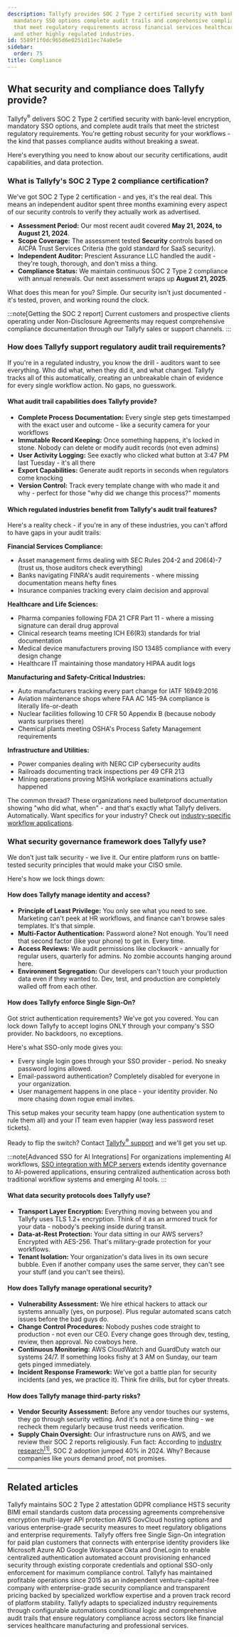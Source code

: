 ```yaml
---
description: Tallyfy provides SOC 2 Type 2 certified security with bank-level encryption
  mandatory SSO options complete audit trails and comprehensive compliance features
  that meet regulatory requirements across financial services healthcare manufacturing
  and other highly regulated industries.
id: 5589f1f0dc965d6e0251d11ec74a0e5e
sidebar:
  order: 75
title: Compliance
---
```



## What security and compliance does Tallyfy provide?

Tallyfy<sup>®</sup> delivers SOC 2 Type 2 certified security with bank-level encryption, mandatory SSO options, and complete audit trails that meet the strictest regulatory requirements. You're getting robust security for your workflows - the kind that passes compliance audits without breaking a sweat.

Here's everything you need to know about our security certifications, audit capabilities, and data protection.

### What is Tallyfy's SOC 2 Type 2 compliance certification?

We've got SOC 2 Type 2 certification - and yes, it's the real deal. This means an independent auditor spent three months examining every aspect of our security controls to verify they actually work as advertised.

- **Assessment Period:** Our most recent audit covered **May 21, 2024, to August 21, 2024**.
- **Scope Coverage:** The assessment tested **Security** controls based on AICPA Trust Services Criteria (the gold standard for SaaS security).
- **Independent Auditor:** Prescient Assurance LLC handled the audit - they're tough, thorough, and don't miss a thing.
- **Compliance Status:** We maintain continuous SOC 2 Type 2 compliance with annual renewals. Our next assessment wraps up **August 21, 2025**.

What does this mean for you? Simple. Our security isn't just documented - it's tested, proven, and working round the clock.

:::note[Getting the SOC 2 report]
Current customers and prospective clients operating under Non-Disclosure Agreements may request comprehensive compliance documentation through our Tallyfy sales or support channels.
:::

### How does Tallyfy support regulatory audit trail requirements?

If you're in a regulated industry, you know the drill - auditors want to see everything. Who did what, when they did it, and what changed. Tallyfy tracks all of this automatically, creating an unbreakable chain of evidence for every single workflow action. No gaps, no guesswork.

#### What audit trail capabilities does Tallyfy provide?

- **Complete Process Documentation:** Every single step gets timestamped with the exact user and outcome - like a security camera for your workflows
- **Immutable Record Keeping:** Once something happens, it's locked in stone. Nobody can delete or modify audit records (not even admins)
- **User Activity Logging:** See exactly who clicked what button at 3:47 PM last Tuesday - it's all there
- **Export Capabilities:** Generate audit reports in seconds when regulators come knocking
- **Version Control:** Track every template change with who made it and why - perfect for those "why did we change this process?" moments

#### Which regulated industries benefit from Tallyfy's audit trail features?

Here's a reality check - if you're in any of these industries, you can't afford to have gaps in your audit trails:

**Financial Services Compliance:**
- Asset management firms dealing with SEC Rules 204-2 and 206(4)-7 (trust us, those auditors check everything)
- Banks navigating FINRA's audit requirements - where missing documentation means hefty fines
- Insurance companies tracking every claim decision and approval

**Healthcare and Life Sciences:**
- Pharma companies following FDA 21 CFR Part 11 - where a missing signature can derail drug approval
- Clinical research teams meeting ICH E6(R3) standards for trial documentation
- Medical device manufacturers proving ISO 13485 compliance with every design change
- Healthcare IT maintaining those mandatory HIPAA audit logs

**Manufacturing and Safety-Critical Industries:**
- Auto manufacturers tracking every part change for IATF 16949:2016
- Aviation maintenance shops where FAA AC 145-9A compliance is literally life-or-death
- Nuclear facilities following 10 CFR 50 Appendix B (because nobody wants surprises there)
- Chemical plants meeting OSHA's Process Safety Management requirements

**Infrastructure and Utilities:**
- Power companies dealing with NERC CIP cybersecurity audits
- Railroads documenting track inspections per 49 CFR 213
- Mining operations proving MSHA workplace examinations actually happened

The common thread? These organizations need bulletproof documentation showing "who did what, when" - and that's exactly what Tallyfy delivers. Automatically. Want specifics for your industry? Check out [industry-specific workflow applications](/products/pro/tutorials/industry-specific-workflow-applications/).

### What security governance framework does Tallyfy use?

We don't just talk security - we live it. Our entire platform runs on battle-tested security principles that would make your CISO smile.

Here's how we lock things down:

#### How does Tallyfy manage identity and access?

- **Principle of Least Privilege:** You only see what you need to see. Marketing can't peek at HR workflows, and finance can't browse sales templates. It's that simple.
- **Multi-Factor Authentication:** Password alone? Not enough. You'll need that second factor (like your phone) to get in. Every time.
- **Access Reviews:** We audit permissions like clockwork - annually for regular users, quarterly for admins. No zombie accounts hanging around here.
- **Environment Segregation:** Our developers can't touch your production data even if they wanted to. Dev, test, and production are completely walled off from each other.

#### How does Tallyfy enforce Single Sign-On?

Got strict authentication requirements? We've got you covered. You can lock down Tallyfy to accept logins ONLY through your company's SSO provider. No backdoors, no exceptions.

Here's what SSO-only mode gives you:

*   Every single login goes through your SSO provider - period. No sneaky password logins allowed.
*   Email-password authentication? Completely disabled for everyone in your organization.
*   User management happens in one place - your identity provider. No more chasing down rogue email invites.

This setup makes your security team happy (one authentication system to rule them all) and your IT team even happier (way less password reset tickets).

Ready to flip the switch? Contact [Tallyfy<sup>®</sup> support](/products/pro/miscellaneous/support/how-can-i-contact-tallyfys-support-team/) and we'll get you set up.

:::note[Advanced SSO for AI Integrations]
For organizations implementing AI workflows, [SSO integration with MCP servers](/products/pro/integrations/mcp-server/sso-authentication/) extends identity governance to AI-powered applications, ensuring centralized authentication across both traditional workflow systems and emerging AI tools.
:::

#### What data security protocols does Tallyfy use?

- **Transport Layer Encryption:** Everything moving between you and Tallyfy uses TLS 1.2+ encryption. Think of it as an armored truck for your data - nobody's peeking inside during transit.
- **Data-at-Rest Protection:** Your data sitting in our AWS servers? Encrypted with AES-256. That's military-grade protection for your workflows.
- **Tenant Isolation:** Your organization's data lives in its own secure bubble. Even if another company uses the same server, they can't see your stuff (and you can't see theirs).

#### How does Tallyfy manage operational security?

- **Vulnerability Assessment:** We hire ethical hackers to attack our systems annually (yes, on purpose). Plus regular automated scans catch issues before the bad guys do.
- **Change Control Procedures:** Nobody pushes code straight to production - not even our CEO. Every change goes through dev, testing, review, then approval. No cowboys here.
- **Continuous Monitoring:** AWS CloudWatch and GuardDuty watch our systems 24/7. If something looks fishy at 3 AM on Sunday, our team gets pinged immediately.
- **Incident Response Framework:** We've got a battle plan for security incidents (and yes, we practice it). Think fire drills, but for cyber threats.

#### How does Tallyfy manage third-party risks?

- **Vendor Security Assessment:** Before any vendor touches our systems, they go through security vetting. And it's not a one-time thing - we recheck them regularly because trust needs verification.
- **Supply Chain Oversight:** Our infrastructure runs on AWS, and we review their SOC 2 reports religiously. Fun fact: According to [industry research](https://www.brightdefense.com/resources/soc-2-compliance-requirements-your-essential-2024-overview/)<a href="https://www.brightdefense.com/resources/soc-2-compliance-requirements-your-essential-2024-overview/" rel="nofollow noopener noreferrer" target="_blank"><sup>[1]</sup></a>, SOC 2 adoption jumped 40% in 2024. Why? Because companies like yours demand proof, not promises.

<PageTree />

---


## Related articles
<CardGrid>
<LinkTitleCard header="<b>Miscellaneous > Terms & legals</b>" href="/products/pro/miscellaneous/terms-legals/" > Tallyfy maintains SOC 2 Type 2 attestation GDPR compliance HSTS security BIMI email standards custom data processing agreements comprehensive encryption multi-layer API protection AWS GovCloud hosting options and various enterprise-grade security measures to meet regulatory obligations and enterprise requirements. </LinkTitleCard>
<LinkTitleCard header="<b>Integrations > Authentication and SSO</b>" href="/products/pro/integrations/authentication/" > Tallyfy offers free Single Sign-On integration for paid plan customers that connects with enterprise identity providers like Microsoft Azure AD Google Workspace Okta and OneLogin to enable centralized authentication automated account provisioning enhanced security through existing corporate credentials and optional SSO-only enforcement for maximum compliance control. </LinkTitleCard>
<LinkTitleCard header="<b>Miscellaneous > About Tallyfy</b>" href="/products/pro/miscellaneous/about-tallyfy/" > Tallyfy has maintained profitable operations since 2015 as an independent venture-capital-free company with enterprise-grade security compliance and transparent pricing backed by specialized workflow expertise and a proven track record of platform stability. </LinkTitleCard>
<LinkTitleCard header="<b>Tutorials > Industry-specific workflow applications</b>" href="/products/pro/tutorials/industry-specific-workflow-applications/" > Tallyfy adapts to specialized industry requirements through configurable automations conditional logic and comprehensive audit trails that ensure regulatory compliance across sectors like financial services healthcare manufacturing and professional services. </LinkTitleCard>
</CardGrid>